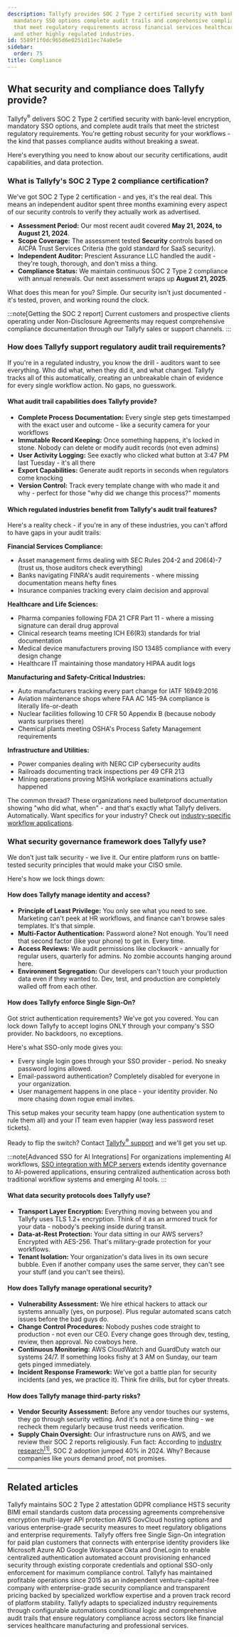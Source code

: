 ```yaml
---
description: Tallyfy provides SOC 2 Type 2 certified security with bank-level encryption
  mandatory SSO options complete audit trails and comprehensive compliance features
  that meet regulatory requirements across financial services healthcare manufacturing
  and other highly regulated industries.
id: 5589f1f0dc965d6e0251d11ec74a0e5e
sidebar:
  order: 75
title: Compliance
---
```



## What security and compliance does Tallyfy provide?

Tallyfy<sup>®</sup> delivers SOC 2 Type 2 certified security with bank-level encryption, mandatory SSO options, and complete audit trails that meet the strictest regulatory requirements. You're getting robust security for your workflows - the kind that passes compliance audits without breaking a sweat.

Here's everything you need to know about our security certifications, audit capabilities, and data protection.

### What is Tallyfy's SOC 2 Type 2 compliance certification?

We've got SOC 2 Type 2 certification - and yes, it's the real deal. This means an independent auditor spent three months examining every aspect of our security controls to verify they actually work as advertised.

- **Assessment Period:** Our most recent audit covered **May 21, 2024, to August 21, 2024**.
- **Scope Coverage:** The assessment tested **Security** controls based on AICPA Trust Services Criteria (the gold standard for SaaS security).
- **Independent Auditor:** Prescient Assurance LLC handled the audit - they're tough, thorough, and don't miss a thing.
- **Compliance Status:** We maintain continuous SOC 2 Type 2 compliance with annual renewals. Our next assessment wraps up **August 21, 2025**.

What does this mean for you? Simple. Our security isn't just documented - it's tested, proven, and working round the clock.

:::note[Getting the SOC 2 report]
Current customers and prospective clients operating under Non-Disclosure Agreements may request comprehensive compliance documentation through our Tallyfy sales or support channels.
:::

### How does Tallyfy support regulatory audit trail requirements?

If you're in a regulated industry, you know the drill - auditors want to see everything. Who did what, when they did it, and what changed. Tallyfy tracks all of this automatically, creating an unbreakable chain of evidence for every single workflow action. No gaps, no guesswork.

#### What audit trail capabilities does Tallyfy provide?

- **Complete Process Documentation:** Every single step gets timestamped with the exact user and outcome - like a security camera for your workflows
- **Immutable Record Keeping:** Once something happens, it's locked in stone. Nobody can delete or modify audit records (not even admins)
- **User Activity Logging:** See exactly who clicked what button at 3:47 PM last Tuesday - it's all there
- **Export Capabilities:** Generate audit reports in seconds when regulators come knocking
- **Version Control:** Track every template change with who made it and why - perfect for those "why did we change this process?" moments

#### Which regulated industries benefit from Tallyfy's audit trail features?

Here's a reality check - if you're in any of these industries, you can't afford to have gaps in your audit trails:

**Financial Services Compliance:**
- Asset management firms dealing with SEC Rules 204-2 and 206(4)-7 (trust us, those auditors check everything)
- Banks navigating FINRA's audit requirements - where missing documentation means hefty fines
- Insurance companies tracking every claim decision and approval

**Healthcare and Life Sciences:**
- Pharma companies following FDA 21 CFR Part 11 - where a missing signature can derail drug approval
- Clinical research teams meeting ICH E6(R3) standards for trial documentation
- Medical device manufacturers proving ISO 13485 compliance with every design change
- Healthcare IT maintaining those mandatory HIPAA audit logs

**Manufacturing and Safety-Critical Industries:**
- Auto manufacturers tracking every part change for IATF 16949:2016
- Aviation maintenance shops where FAA AC 145-9A compliance is literally life-or-death
- Nuclear facilities following 10 CFR 50 Appendix B (because nobody wants surprises there)
- Chemical plants meeting OSHA's Process Safety Management requirements

**Infrastructure and Utilities:**
- Power companies dealing with NERC CIP cybersecurity audits
- Railroads documenting track inspections per 49 CFR 213
- Mining operations proving MSHA workplace examinations actually happened

The common thread? These organizations need bulletproof documentation showing "who did what, when" - and that's exactly what Tallyfy delivers. Automatically. Want specifics for your industry? Check out [industry-specific workflow applications](/products/pro/tutorials/industry-specific-workflow-applications/).

### What security governance framework does Tallyfy use?

We don't just talk security - we live it. Our entire platform runs on battle-tested security principles that would make your CISO smile.

Here's how we lock things down:

#### How does Tallyfy manage identity and access?

- **Principle of Least Privilege:** You only see what you need to see. Marketing can't peek at HR workflows, and finance can't browse sales templates. It's that simple.
- **Multi-Factor Authentication:** Password alone? Not enough. You'll need that second factor (like your phone) to get in. Every time.
- **Access Reviews:** We audit permissions like clockwork - annually for regular users, quarterly for admins. No zombie accounts hanging around here.
- **Environment Segregation:** Our developers can't touch your production data even if they wanted to. Dev, test, and production are completely walled off from each other.

#### How does Tallyfy enforce Single Sign-On?

Got strict authentication requirements? We've got you covered. You can lock down Tallyfy to accept logins ONLY through your company's SSO provider. No backdoors, no exceptions.

Here's what SSO-only mode gives you:

*   Every single login goes through your SSO provider - period. No sneaky password logins allowed.
*   Email-password authentication? Completely disabled for everyone in your organization.
*   User management happens in one place - your identity provider. No more chasing down rogue email invites.

This setup makes your security team happy (one authentication system to rule them all) and your IT team even happier (way less password reset tickets).

Ready to flip the switch? Contact [Tallyfy<sup>®</sup> support](/products/pro/miscellaneous/support/how-can-i-contact-tallyfys-support-team/) and we'll get you set up.

:::note[Advanced SSO for AI Integrations]
For organizations implementing AI workflows, [SSO integration with MCP servers](/products/pro/integrations/mcp-server/sso-authentication/) extends identity governance to AI-powered applications, ensuring centralized authentication across both traditional workflow systems and emerging AI tools.
:::

#### What data security protocols does Tallyfy use?

- **Transport Layer Encryption:** Everything moving between you and Tallyfy uses TLS 1.2+ encryption. Think of it as an armored truck for your data - nobody's peeking inside during transit.
- **Data-at-Rest Protection:** Your data sitting in our AWS servers? Encrypted with AES-256. That's military-grade protection for your workflows.
- **Tenant Isolation:** Your organization's data lives in its own secure bubble. Even if another company uses the same server, they can't see your stuff (and you can't see theirs).

#### How does Tallyfy manage operational security?

- **Vulnerability Assessment:** We hire ethical hackers to attack our systems annually (yes, on purpose). Plus regular automated scans catch issues before the bad guys do.
- **Change Control Procedures:** Nobody pushes code straight to production - not even our CEO. Every change goes through dev, testing, review, then approval. No cowboys here.
- **Continuous Monitoring:** AWS CloudWatch and GuardDuty watch our systems 24/7. If something looks fishy at 3 AM on Sunday, our team gets pinged immediately.
- **Incident Response Framework:** We've got a battle plan for security incidents (and yes, we practice it). Think fire drills, but for cyber threats.

#### How does Tallyfy manage third-party risks?

- **Vendor Security Assessment:** Before any vendor touches our systems, they go through security vetting. And it's not a one-time thing - we recheck them regularly because trust needs verification.
- **Supply Chain Oversight:** Our infrastructure runs on AWS, and we review their SOC 2 reports religiously. Fun fact: According to [industry research](https://www.brightdefense.com/resources/soc-2-compliance-requirements-your-essential-2024-overview/)<a href="https://www.brightdefense.com/resources/soc-2-compliance-requirements-your-essential-2024-overview/" rel="nofollow noopener noreferrer" target="_blank"><sup>[1]</sup></a>, SOC 2 adoption jumped 40% in 2024. Why? Because companies like yours demand proof, not promises.

<PageTree />

---


## Related articles
<CardGrid>
<LinkTitleCard header="<b>Miscellaneous > Terms & legals</b>" href="/products/pro/miscellaneous/terms-legals/" > Tallyfy maintains SOC 2 Type 2 attestation GDPR compliance HSTS security BIMI email standards custom data processing agreements comprehensive encryption multi-layer API protection AWS GovCloud hosting options and various enterprise-grade security measures to meet regulatory obligations and enterprise requirements. </LinkTitleCard>
<LinkTitleCard header="<b>Integrations > Authentication and SSO</b>" href="/products/pro/integrations/authentication/" > Tallyfy offers free Single Sign-On integration for paid plan customers that connects with enterprise identity providers like Microsoft Azure AD Google Workspace Okta and OneLogin to enable centralized authentication automated account provisioning enhanced security through existing corporate credentials and optional SSO-only enforcement for maximum compliance control. </LinkTitleCard>
<LinkTitleCard header="<b>Miscellaneous > About Tallyfy</b>" href="/products/pro/miscellaneous/about-tallyfy/" > Tallyfy has maintained profitable operations since 2015 as an independent venture-capital-free company with enterprise-grade security compliance and transparent pricing backed by specialized workflow expertise and a proven track record of platform stability. </LinkTitleCard>
<LinkTitleCard header="<b>Tutorials > Industry-specific workflow applications</b>" href="/products/pro/tutorials/industry-specific-workflow-applications/" > Tallyfy adapts to specialized industry requirements through configurable automations conditional logic and comprehensive audit trails that ensure regulatory compliance across sectors like financial services healthcare manufacturing and professional services. </LinkTitleCard>
</CardGrid>